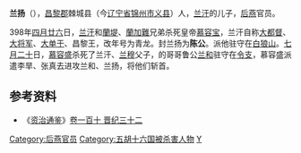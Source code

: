 '''兰扬'''（{{bd|4世纪||398年||catIdx=L}}），[[昌黎郡|昌黎郡]]棘城县（今[[辽宁省|辽宁省]][[锦州市|锦州市]][[义县|义县]]）人，[[兰汗|兰汗]]的儿子，[[后燕|后燕]]官员。

398年[[四月廿六|四月廿六]]日，[[兰汗|兰汗]]和[[蘭堤|蘭堤]]、[[蘭加難|蘭加難]]兄弟杀死皇帝[[慕容宝|慕容宝]]，兰汗自称[[大都督|大都督]]、[[大将军|大将军]]、[[大单于|大单于]]、昌黎王，改年号为青龙。封兰扬为'''陈公'''。派他驻守在[[白狼山|白狼山]]。[[七月二十|七月二十]]日，[[慕容盛|慕容盛]]杀死了兰汗、[[兰穆|兰穆]]父子，的哥哥鲁公[[兰和|兰和]]驻守在[[令支|令支]]，慕容盛派遣李旱、张真去进攻兰和、兰扬，将他们斩首。

==参考资料==
*《[[资治通鉴|资治通鉴]]》[[s:資治通鑑/卷110|卷一百十 晋纪三十二]]

{{DEFAULTSORT:L}}
[[Category:后燕官员|Category:后燕官员]]
[[Category:五胡十六国被杀害人物|Category:五胡十六国被杀害人物]]
[[Category:兰姓|Y]]